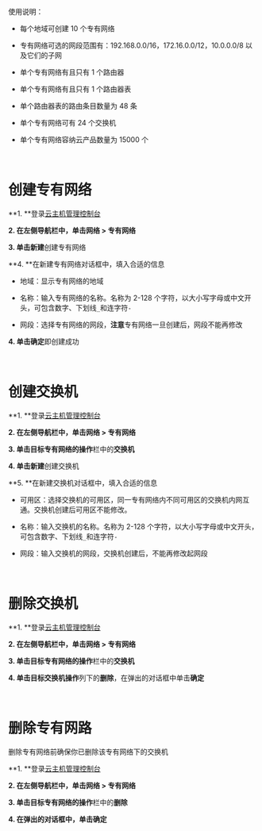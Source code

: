 使用说明：

- 每个地域可创建 10 个专有网络

- 专有网络可选的网段范围有：192.168.0.0/16，172.16.0.0/12，10.0.0.0/8 以及它们的子网

- 单个专有网络有且只有 1 个路由器

- 单个专有网络有且只有 1 个路由器表

- 单个路由器表的路由条目数量为 48 条

- 单个专有网络可有 24 个交换机

- 单个专有网络容纳云产品数量为 15000 个

<br>

<a id="step01"></a>
# **创建专有网络** 

**1. **登录[云主机管理控制台](https://portal.qiniu.com/qvm/instance)

**2. **在左侧导航栏中，单击**网络 > 专有网络**

**3. **单击**新建**创建专有网络

**4. **在新建专有网络对话框中，填入合适的信息

- 地域：显示专有网络的地域

- 名称：输入专有网络的名称。名称为 2-128 个字符，以大小写字母或中文开头，可包含数字、下划线`_`和连字符`-`

- 网段：选择专有网络的网段，**注意**专有网络一旦创建后，网段不能再修改

**4. **单击**确定**即创建成功

<br>

<a id="step02"></a>
# **创建交换机** 

**1. **登录[云主机管理控制台](https://portal.qiniu.com/qvm/instance)

**2. **在左侧导航栏中，单击**网络 > 专有网络**

**3. **单击目标专有网络的**操作**栏中的**交换机**

**4. **单击**新建**创建交换机

**5. **在新建交换机对话框中，填入合适的信息

- 可用区：选择交换机的可用区，同一专有网络内不同可用区的交换机内网互通。交换机创建后可用区不能修改。

- 名称：输入交换机的名称。名称为 2-128 个字符，以大小写字母或中文开头，可包含数字、下划线`_`和连字符`-`

- 网段：输入交换机的网段，交换机创建后，不能再修改起网段


<br>

<a id="step03"></a>
# **删除交换机** 

**1. **登录[云主机管理控制台](https://portal.qiniu.com/qvm/instance)

**2. **在左侧导航栏中，单击**网络 > 专有网络**

**3. **单击目标专有网络的**操作**栏中的**交换机**

**4. **单击目标交换机**操作**列下的**删除**，在弹出的对话框中单击**确定**

<br>

<a id="step04"></a>
# **删除专有网路** 

删除专有网络前确保你已删除该专有网络下的交换机

**1. **登录[云主机管理控制台](https://portal.qiniu.com/qvm/instance)

**2. **在左侧导航栏中，单击**网络 > 专有网络**

**3. **单击目标专有网络的**操作**栏中的**删除**

**4. **在弹出的对话框中，单击**确定**
